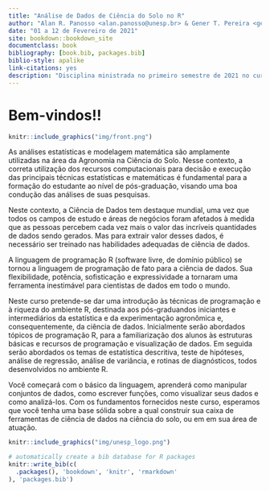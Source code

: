 ```yaml
--- 
title: "Análise de Dados de Ciência do Solo no R"
author: "Alan R. Panosso <alan.panosso@unesp.br> & Gener T. Pereira <gener.t.pereira@unesp.br>"
date: "01 a 12 de Fevereiro de 2021"
site: bookdown::bookdown_site
documentclass: book
bibliography: [book.bib, packages.bib]
biblio-style: apalike
link-citations: yes
description: "Disciplina ministrada no primeiro semestre de 2021 no curso de Pós-graduação em Agronomia (Ciência do Solo) da Faculdade de Ciências Agrárias e Veterinarias (FCAV) da UNESP de Jaboticabal."
---
```


# Bem-vindos!! {-}
```r
knitr::include_graphics("img/front.png")
```


As análises estatísticas e modelagem matemática são amplamente utilizadas na área da Agronomia na Ciência do Solo. Nesse contexto, a correta utilização dos recursos computacionais para decisão e execução das principais técnicas estatísticas e matemáticas é fundamental para a formação do estudante ao nível de pós-graduação, visando uma boa condução das análises de suas pesquisas. 

Neste contexto, a Ciência de Dados tem destaque mundial, uma vez que todos os campos de estudo e áreas de negócios foram afetados à medida que as pessoas percebem cada vez mais o valor das incríveis quantidades de dados sendo gerados. Mas para extrair valor desses dados, é necessário ser treinado nas habilidades adequadas de ciência de dados. 

A linguagem de programação R (software livre, de domínio público) se tornou a linguagem de programação de fato para a ciência de dados. Sua flexibilidade, potência, sofisticação e expressividade a tornaram uma ferramenta inestimável para cientistas de dados em todo o mundo.

Neste curso pretende-se dar uma introdução às técnicas de programação e à riqueza do ambiente R, destinada aos pós-graduandos iniciantes e intermediários da estatística e da experimentação agronômica e, consequentemente, da ciência de dados. Inicialmente serão abordados tópicos de programação R, para a familiarização dos alunos às estruturas básicas e recursos de programação e visualização de dados. Em seguida serão abordados os temas de estatística descritiva, teste de hipóteses, análise de regressão, análise de variância, e rotinas de diagnósticos, todos desenvolvidos no ambiente R.

Você começará com o básico da linguagem, aprenderá como manipular conjuntos de dados, como escrever funções, como visualizar seus dados e como analizá-los. Com os fundamentos fornecidos neste curso, esperamos que você tenha uma base sólida sobre a qual construir sua caixa de ferramentas de ciência de dados na ciência do solo, ou em em sua área de atuação.

```r
knitr::include_graphics("img/unesp_logo.png")
```

```r
# automatically create a bib database for R packages
knitr::write_bib(c(
  .packages(), 'bookdown', 'knitr', 'rmarkdown'
), 'packages.bib')
```

 
